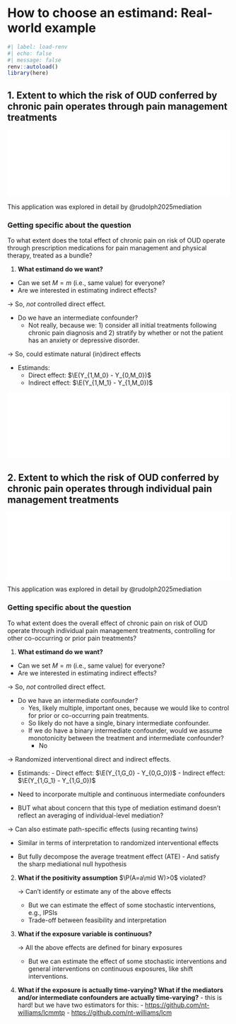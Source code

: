# How to choose an estimand: Real-world example {#estimandirl}

```r
#| label: load-renv
#| echo: false
#| message: false
renv::autoload()
library(here)
```

## 1. Extent to which the risk of OUD conferred by chronic pain operates through pain management treatments

![](../img/topdag.pdf){width="100%"}

This application was explored in detail by @rudolph2025mediation

### Getting specific about the question

To what extent does the total effect of chronic pain on risk of OUD operate through prescription medications for pain management and physical therapy, treated as a bundle?

1.  **What estimand do we want?**

-   Can we set $M=m$ (i.e., same value) for everyone?
-   Are we interested in estimating indirect effects?

$\rightarrow$ So, *not* controlled direct effect.

-   Do we have an intermediate confounder?
    -   Not really, because we: 1) consider all initial treatments following chronic pain diagnosis and 2) stratify by whether or not the patient has an anxiety or depressive disorder.

$\rightarrow$ So, could estimate natural (in)direct effects

-   Estimands:
    -   Direct effect: $\E(Y_{1,M_0} - Y_{0,M_0})$
    -   Indirect effect: $\E(Y_{1,M_1} - Y_{1,M_0})$

![](../img/all_mediators_icd.pdf){width="100%"}


## 2. Extent to which the risk of OUD conferred by chronic pain operates through individual pain management treatments

![](../img/bottomdag.pdf){width="100%"}


This application was explored in detail by @rudolph2025mediation

### Getting specific about the question

To what extent does the overall effect of chronic pain on risk of OUD operate through individual pain management treatments, controlling for other co-occurring or prior pain treatments?

1.  **What estimand do we want?**

-   Can we set $M=m$ (i.e., same value) for everyone?
-   Are we interested in estimating indirect effects?

$\rightarrow$ So, *not* controlled direct effect.

-   Do we have an intermediate confounder?
    -   Yes, likely multiple, important ones, because we would like to control for prior or co-occurring pain treatments.
    -   So likely do not have a single, binary intermediate confounder.
    -   If we do have a binary intermediate confounder, would we assume monotonicity between the treatment and intermediate confounder?
        -   No

$\rightarrow$ Randomized interventional direct and indirect effects.

-   Estimands: - Direct effect: $\E(Y_{1,G_0} - Y_{0,G_0})$ - Indirect effect: $\E(Y_{1,G_1} - Y_{1,G_0})$

-   Need to incorporate multiple and continuous intermediate confounders

-   BUT what about concern that this type of mediation estimand doesn't reflect an averaging of individual-level mediation?

$\rightarrow$ Can also estimate path-specific effects (using recanting twins)

-   Similar in terms of interpretation to randomized interventional effects

-   But fully decompose the average treatment effect (ATE) - And satisfy the sharp mediational null hypothesis

2.  **What if the positivity assumption** $\P(A=a\mid W)>0$ violated?

    $\rightarrow$ Can't identify or estimate any of the above effects

    -   But we can estimate the effect of some stochastic interventions, e.g., IPSIs
    -   Trade-off between feasibility and interpretation

3.  **What if the exposure variable is continuous?**

    $\rightarrow$ All the above effects are defined for binary exposures

    -   But we can estimate the effect of some stochastic interventions and general interventions on continuous exposures, like shift interventions.

4.  **What if the exposure is actually time-varying? What if the mediators and/or intermediate confounders are actually time-varying?**
        -   this is hard! but we have two estimators for this:
            -   <https://github.com/nt-williams/lcmmtp>
            -   <https://github.com/nt-williams/lcm>

